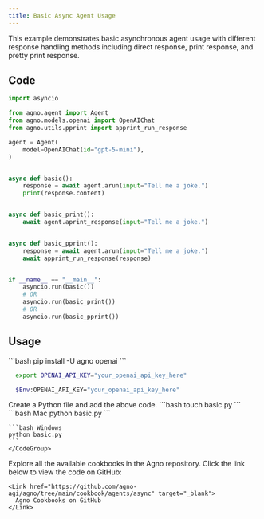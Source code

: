 ```yaml
---
title: Basic Async Agent Usage
---
```


This example demonstrates basic asynchronous agent usage with different response handling methods including direct response, print response, and pretty print response.

## Code

```python basic.py
import asyncio

from agno.agent import Agent
from agno.models.openai import OpenAIChat
from agno.utils.pprint import apprint_run_response

agent = Agent(
    model=OpenAIChat(id="gpt-5-mini"),
)


async def basic():
    response = await agent.arun(input="Tell me a joke.")
    print(response.content)


async def basic_print():
    await agent.aprint_response(input="Tell me a joke.")


async def basic_pprint():
    response = await agent.arun(input="Tell me a joke.")
    await apprint_run_response(response)


if __name__ == "__main__":
    asyncio.run(basic())
    # OR
    asyncio.run(basic_print())
    # OR
    asyncio.run(basic_pprint())
```

## Usage

<Steps>
  <Snippet file="create-venv-step.mdx" />

  <Step title="Install libraries">
    ```bash
    pip install -U agno openai
    ```
  </Step>

  <Step title="Export your OpenAI API key">

  <CodeGroup>

  ```bash Mac/Linux
    export OPENAI_API_KEY="your_openai_api_key_here"
  ```

  ```bash Windows
    $Env:OPENAI_API_KEY="your_openai_api_key_here"
  ```
  </CodeGroup> 
</Step>

  <Step title="Create a Python file">
    Create a Python file and add the above code.
    ```bash
    touch basic.py
    ```
  </Step>

  <Step title="Run Agent">
    <CodeGroup>
    ```bash Mac
    python basic.py
    ```
    
    ```bash Windows
    python basic.py
    ```
    </CodeGroup>
  </Step>

  <Step title="Find All Cookbooks">
    Explore all the available cookbooks in the Agno repository. Click the link below to view the code on GitHub:

    <Link href="https://github.com/agno-agi/agno/tree/main/cookbook/agents/async" target="_blank">
      Agno Cookbooks on GitHub
    </Link>
  </Step>
</Steps>